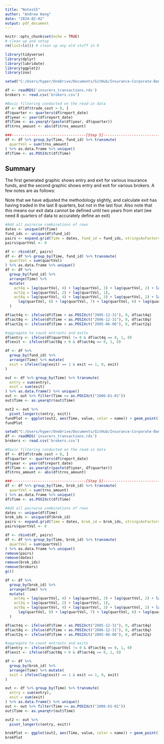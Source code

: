 ```yaml
---
title: "NotesS5"
author: "Andrew Wang"
date: "2024-02-02"
output: pdf_document
---
```


```r
knitr::opts_chunk$set(echo = TRUE)
# clean up and setup
rm(list=ls()) # clean up any old stuff in R

library(tidyverse)
library(dplyr)
library(lubridate)
library(ggplot2)
library(zoo)

setwd("C:/Users/hyper/OneDrive/Documents/GitHub/Insurance-Corporate-Bonds")

df <- readRDS('insurers_transactions.rds')
brokers <- read.csv('brokers.csv')

#Basic filtering conducted on the read-in data 
df <- df[df$trade_cost > 0, ]
df$quarter <- quarters(df$report_date)
df$year <- year(df$report_date)
df$Time <- as.yearqtr(paste(df$year, df$quarter))
df$trns_amount <- abs(df$trns_amount)

###----------------------------------[Step 5]------------------------------------###
df <- df %>% group_by(Time, fund_id) %>% transmute(
  quartVol = sum(trns_amount)
) %>% as.data.frame %>% unique()
df$Time <- as.POSIXct(df$Time)
```

## Summary
The first generated graphic shows entry and exit for various insurance funds, and the second graphic shows entry and exit for various brokers. A few notes are as follows: 

Note that we have adjusted the methodology slightly, and calculate exit has having traded in the last 8 quarters, but not in the last four. Also note that this means our exit data cannot be defined until two years from start (we need 8 quarters of data to accurately define an exit)


```r
#Add all pairwise combinations of rows 
dates <- unique(df$Time)
fund_ids <- unique(df$fund_id)
pairs <- expand.grid(Time = dates, fund_id = fund_ids, stringsAsFactors = F)
pairs$quartVol <- 0

df <- rbind(df, pairs)
df <- df %>% group_by(Time, fund_id) %>% transmute(
  quartVol = sum(quartVol)
) %>% as.data.frame %>% unique()
df <- df %>%
  group_by(fund_id) %>%
  arrange(Time) %>%
  mutate(
    act4q = lag(quartVol, 4) + lag(quartVol, 3) + lag(quartVol, 2) + lag(quartVol, 1), 
    act2q = lag(quartVol, 2) + lag(quartVol, 1), 
    act8q = lag(quartVol, 4) + lag(quartVol, 3) + lag(quartVol, 2) + lag(quartVol, 1) + 
      lag(quartVol, 8) + lag(quartVol, 7) + lag(quartVol, 6) + lag(quartVol, 5)
  )

df$act4q <- ifelse(df$Time < as.POSIXct("2005-12-31"), 0, df$act4q)
df$act8q <- ifelse(df$Time < as.POSIXct("2006-12-31"), 0, df$act8q)
df$act2q <- ifelse(df$Time < as.POSIXct("2005-06-06"), 0, df$act2q)

#aggregate to count entrants and exits
df$entry <- ifelse(df$quartVol != 0 & df$act4q == 0, 1, 0)
df$exit <- ifelse(df$act8q > 0 & df$act4q == 0, 1, 0)

df <- df %>%
  group_by(fund_id) %>%
  arrange(Time) %>% mutate(
  exit = ifelse(lag(exit) == 1 & exit == 1, 0, exit)
)

out <- df %>% group_by(Time) %>% transmute(
  entry = sum(entry), 
  exit = sum(exit)
) %>% as.data.frame() %>% unique()
out <- out %>% filter(Time >= as.POSIXct("2006-01-01"))
out$Time <- as.yearqtr(out$Time)

out2 <- out %>%
  pivot_longer(c(entry, exit)) 
fundPlot <- ggplot(out2, aes(Time, value, color = name)) + geom_point() + geom_line() + scale_x_yearqtr(n = 10) + ggtitle("fund_id entry and exit by quarter") + ylab("Count")
fundPlot
```


```r
setwd("C:/Users/hyper/OneDrive/Documents/GitHub/Insurance-Corporate-Bonds")
df <- readRDS('insurers_transactions.rds')
brokers <- read.csv('brokers.csv')

#Basic filtering conducted on the read-in data 
df <- df[df$trade_cost > 0, ]
df$quarter <- quarters(df$report_date)
df$year <- year(df$report_date)
df$Time <- as.yearqtr(paste(df$year, df$quarter))
df$trns_amount <- abs(df$trns_amount)

###----------------------------------[Step 5]------------------------------------###
df <- df %>% group_by(Time, brok_id) %>% transmute(
  quartVol = sum(trns_amount)
) %>% as.data.frame %>% unique()
df$Time <- as.POSIXct(df$Time)

#Add all pairwise combinations of rows 
dates <- unique(df$Time)
brok_ids <- unique(df$brok_id)
pairs <- expand.grid(Time = dates, brok_id = brok_ids, stringsAsFactors = F)
pairs$quartVol <- 0

df <- rbind(df, pairs)
df <- df %>% group_by(Time, brok_id) %>% transmute(
  quartVol = sum(quartVol)
) %>% as.data.frame %>% unique()
remove(pairs)
remove(dates)
remove(brok_ids)
remove(brokers)
gc()

df <- df %>%
  group_by(brok_id) %>%
  arrange(Time) %>%
  mutate(
    act4q = lag(quartVol, 4) + lag(quartVol, 3) + lag(quartVol, 2) + lag(quartVol, 1), 
    act2q = lag(quartVol, 2) + lag(quartVol, 1), 
    act8q = lag(quartVol, 4) + lag(quartVol, 3) + lag(quartVol, 2) + lag(quartVol, 1) + 
      lag(quartVol, 8) + lag(quartVol, 7) + lag(quartVol, 6) + lag(quartVol, 5)
  )

df$act4q <- ifelse(df$Time < as.POSIXct("2005-12-31"), 0, df$act4q)
df$act8q <- ifelse(df$Time < as.POSIXct("2006-12-31"), 0, df$act8q)
df$act2q <- ifelse(df$Time < as.POSIXct("2005-06-06"), 0, df$act2q)

#aggregate to count entrants and exits
df$entry <- ifelse(df$quartVol != 0 & df$act4q == 0, 1, 0)
df$exit <- ifelse(df$act8q > 0 & df$act4q == 0, 1, 0)

df <- df %>%
  group_by(brok_id) %>%
  arrange(Time) %>% mutate(
  exit = ifelse(lag(exit) == 1 & exit == 1, 0, exit)
)

out <- df %>% group_by(Time) %>% transmute(
  entry = sum(entry), 
  exit = sum(exit)
) %>% as.data.frame() %>% unique()
out <- out %>% filter(Time >= as.POSIXct("2006-01-01"))
out$Time <- as.yearqtr(out$Time)

out2 <- out %>%
  pivot_longer(c(entry, exit)) 

brokPlot <- ggplot(out2, aes(Time, value, color = name)) + geom_point() + geom_line() + scale_x_yearqtr(n = 10) + ggtitle("brok_id entry and exit by quarter") + ylab("Count")
brokPlot
```


